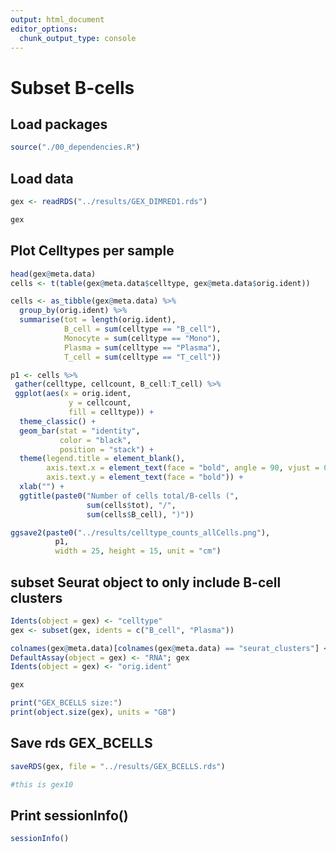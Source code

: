```yaml
---
output: html_document
editor_options: 
  chunk_output_type: console
---
```

# Subset B-cells {#Subset_B-cells}

## Load packages

```r

source("./00_dependencies.R")


```


## Load data

```r

gex <- readRDS("../results/GEX_DIMRED1.rds")

gex


```


## Plot Celltypes per sample

```r

head(gex@meta.data)
cells <- t(table(gex@meta.data$celltype, gex@meta.data$orig.ident))

cells <- as_tibble(gex@meta.data) %>%
  group_by(orig.ident) %>%
  summarise(tot = length(orig.ident),
            B_cell = sum(celltype == "B_cell"),
            Monocyte = sum(celltype == "Mono"),
            Plasma = sum(celltype == "Plasma"),
            T_cell = sum(celltype == "T_cell")) 

p1 <- cells %>% 
 gather(celltype, cellcount, B_cell:T_cell) %>% 
 ggplot(aes(x = orig.ident, 
             y = cellcount, 
             fill = celltype)) + 
  theme_classic() + 
  geom_bar(stat = "identity", 
           color = "black", 
           position = "stack") + 
  theme(legend.title = element_blank(),
        axis.text.x = element_text(face = "bold", angle = 90, vjust = 0.5, hjust = 1),
        axis.text.y = element_text(face = "bold")) +
  xlab("") +
  ggtitle(paste0("Number of cells total/B-cells (", 
                 sum(cells$tot), "/", 
                 sum(cells$B_cell), ")"))

ggsave2(paste0("../results/celltype_counts_allCells.png"), 
          p1,
          width = 25, height = 15, unit = "cm")


```


## subset Seurat object to only include B-cell clusters

```r

Idents(object = gex) <- "celltype"
gex <- subset(gex, idents = c("B_cell", "Plasma"))

colnames(gex@meta.data)[colnames(gex@meta.data) == "seurat_clusters"] <- "seurat_clusters_1"
DefaultAssay(object = gex) <- "RNA"; gex
Idents(object = gex) <- "orig.ident"

gex

print("GEX_BCELLS size:")
print(object.size(gex), units = "GB")


```


## Save rds GEX_BCELLS

```r

saveRDS(gex, file = "../results/GEX_BCELLS.rds")

#this is gex10

```


## Print sessionInfo()

```r

sessionInfo()


```



